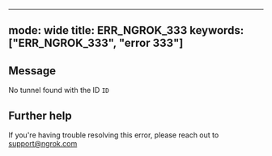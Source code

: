 
---
mode: wide
title: ERR_NGROK_333
keywords: ["ERR_NGROK_333", "error 333"]
---

## Message
No tunnel found with the ID `ID`




## Further help
If you're having trouble resolving this error, please reach out to [support@ngrok.com](mailto:support@ngrok.com?subject=Help%20with%20ERR_NGROK_333)

